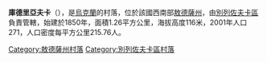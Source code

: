 {{coord|47|24|47|N|30|50|42|E|scale:30000|display=title}}

'''庫德里亞夫卡'''（{{lang-uk|Кудрявка}}），是[[烏克蘭|烏克蘭]]的村落，位於該國西南部[[敖德薩州|敖德薩州]]，由[[別列佐夫卡區|別列佐夫卡區]]負責管轄，始建於1850年，面積1.26平方公里，海拔高度116米，2001年人口271，人口密度每平方公里215.76人。

{{DEFAULTSORT:Кудрявка}}
[[Category:敖德薩州村落|Category:敖德薩州村落]]
[[Category:別列佐夫卡區村落|Category:別列佐夫卡區村落]]


{{Odessa-geo-stub}}